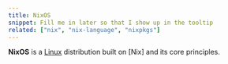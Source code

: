 ```yaml
---
title: NixOS
snippet: Fill me in later so that I show up in the tooltip
related: ["nix", "nix-language", "nixpkgs"]
---
```


**NixOS** is a [Linux] distribution built on [Nix] and its core principles.

[linux]: https://linux.org
